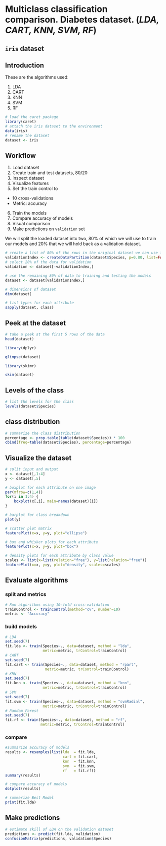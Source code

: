 # Multiclass classification comparison. Diabetes dataset. (*LDA, CART, KNN, SVM, RF*)

## `iris` dataset

## Introduction
These are the algorithms used:

1. LDA
2. CART
3. KNN
4. SVM
5. RF

```r
# load the caret package
library(caret)
# attach the iris dataset to the environment
data(iris)
# rename the dataset
dataset <- iris
```

## Workflow

1. Load dataset 
2. Create train and test datasets, 80/20
3. Inspect dataset
4. Visualize features
5. Set the train control to
  * 10 cross-validations
  * Metric: accuracy
6. Train the models 
7. Compare accuracy of models
8. Visual comparison
9. Make predictions on `validation` set


We will split the loaded dataset into two, 80% of which we will use to train our models and 20% that we will hold back as a validation dataset.

```r
# create a list of 80% of the rows in the original dataset we can use for training
validationIndex <- createDataPartition(dataset$Species, p=0.80, list=FALSE)
# select 20% of the data for validation
validation <- dataset[-validationIndex,]

# use the remaining 80% of data to training and testing the models
dataset <- dataset[validationIndex,]

# dimensions of dataset
dim(dataset)
```


```r
# list types for each attribute
sapply(dataset, class)
```

## Peek at the dataset

```r
# take a peek at the first 5 rows of the data
head(dataset)
```


```r
library(dplyr)

glimpse(dataset)
```

```r
library(skimr)

skim(dataset)
```

## Levels of the class

```r
# list the levels for the class
levels(dataset$Species)
```

## class distribution

```r
# summarize the class distribution
percentage <- prop.table(table(dataset$Species)) * 100
cbind(freq=table(dataset$Species), percentage=percentage)
```

## Visualize the dataset

```r
# split input and output
x <- dataset[,1:4]
y <- dataset[,5]
```


```r
# boxplot for each attribute on one image
par(mfrow=c(1,4))
for(i in 1:4) {
    boxplot(x[,i], main=names(dataset)[i])
}
```


```r
# barplot for class breakdown
plot(y)
```

```r
# scatter plot matrix
featurePlot(x=x, y=y, plot="ellipse")
```

```r
# box and whisker plots for each attribute
featurePlot(x=x, y=y, plot="box")
```

```r
# density plots for each attribute by class value
scales <- list(x=list(relation="free"), y=list(relation="free"))
featurePlot(x=x, y=y, plot="density", scales=scales)
```

## Evaluate algorithms

### split and metrics

```r
# Run algorithms using 10-fold cross-validation
trainControl <- trainControl(method="cv", number=10)
metric <- "Accuracy"
```

### build models
```r
# LDA
set.seed(7)
fit.lda <- train(Species~., data=dataset, method = "lda", 
                 metric=metric, trControl=trainControl)
# CART
set.seed(7)
fit.cart <- train(Species~., data=dataset, method = "rpart", 
                  metric=metric, trControl=trainControl)
# KNN
set.seed(7)
fit.knn <- train(Species~., data=dataset, method = "knn", 
                 metric=metric, trControl=trainControl)
# SVM
set.seed(7)
fit.svm <- train(Species~., data=dataset, method = "svmRadial", 
                 metric=metric, trControl=trainControl)
# Random Forest
set.seed(7)
fit.rf <- train(Species~., data=dataset, method = "rf", 
                metric=metric, trControl=trainControl)
```

### compare
```r
#summarize accuracy of models
results <- resamples(list(lda  = fit.lda, 
                          cart = fit.cart, 
                          knn  = fit.knn, 
                          svm  = fit.svm, 
                          rf   = fit.rf))
summary(results)
```

```r
# compare accuracy of models
dotplot(results)
```

```r
# summarize Best Model
print(fit.lda)
```

## Make predictions

```r
# estimate skill of LDA on the validation dataset
predictions <- predict(fit.lda, validation)
confusionMatrix(predictions, validation$Species)
```

